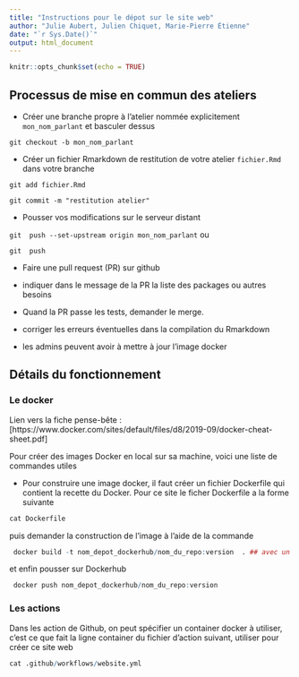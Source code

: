 ```yaml
---
title: "Instructions pour le dépot sur le site web"
author: "Julie Aubert, Julien Chiquet, Marie-Pierre Étienne"
date: "`r Sys.Date()`"
output: html_document
---
```


```r
knitr::opts_chunk$set(echo = TRUE)
```


## Processus de mise en commun des ateliers

* Créer une branche propre à l'atelier nommée explicitement `mon_nom_parlant` et basculer dessus

` git checkout -b mon_nom_parlant` 

*  Créer un fichier Rmarkdown de restitution de votre atelier `fichier.Rmd` dans votre branche

` git add fichier.Rmd `

` git commit -m "restitution atelier" `

* Pousser vos modifications sur le serveur distant
 
` git  push --set-upstream origin mon_nom_parlant` ou 

` git  push ` 

* Faire une pull request (PR) sur github

- indiquer dans le message de la PR la liste des packages ou autres besoins

* Quand la PR passe les tests, demander le merge.

- corriger les erreurs éventuelles dans la compilation du Rmarkdown
- les admins peuvent avoir à mettre à jour l'image docker


## Détails du fonctionnement


### Le docker 

Lien vers la fiche pense-bête : [https://www.docker.com/sites/default/files/d8/2019-09/docker-cheat-sheet.pdf]

Pour créer des images Docker en local sur sa machine, voici une liste de commandes utiles

- Pour construire une image docker, il faut créer un fichier Dockerfile qui contient la recette du Docker. Pour ce site le ficher Dockerfile a la forme suivante

```r
cat Dockerfile
```

puis demander la construction  de  l'image à l'aide de la commande

```r
 docker build -t nom_depot_dockerhub/nom_du_repo:version  . ## avec un nom
```

et enfin pousser sur  Dockerhub

```r

 docker push nom_depot_dockerhub/nom_du_repo:version
```


### Les actions

Dans les action de Github, on peut spécifier un container docker à utiliser, c'est ce que fait la ligne container du fichier d'action suivant, utiliser pour créer ce site web


```r
cat .github/workflows/website.yml 
```



